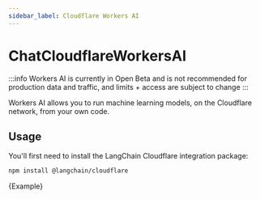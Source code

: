 ```yaml
---
sidebar_label: Cloudflare Workers AI
---
```


# ChatCloudflareWorkersAI

:::info
Workers AI is currently in Open Beta and is not recommended for production data and traffic, and limits + access are subject to change
:::

Workers AI allows you to run machine learning models, on the Cloudflare network, from your own code.

## Usage

You'll first need to install the LangChain Cloudflare integration package:


<IntegrationInstallTooltip></IntegrationInstallTooltip>

```bash npm2yarn
npm install @langchain/cloudflare
```


<CodeBlock language="typescript">{Example}</CodeBlock>
